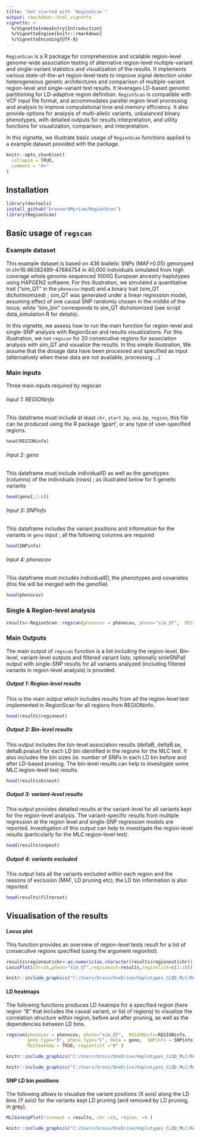 ---
title: "Get started with `RegionScan`"
output: rmarkdown::html_vignette
vignette: >
  %/VignetteIndexEntry{Introduction}
  %/VignetteEngine{knitr::rmarkdown}
  %/VignetteEncoding{UTF-8}
---

`RegionScan` is a R package for comprehensive and scalable region-level genome-wide association testing of alternative region-level multiple-variant and single-variant statistics and visualization of the results. It implements various state-of-the-art region-level tests to improve signal detection under heterogeneous genetic architectures and comparison of multiple-variant region-level and single-variant test results. It leverages LD-based genomic partitioning for LD-adaptive region definition. `RegionScan` is compatible with VCF input file format, and accommodates parallel region-level processing and analysis to improve computational time and memory efficiency. It also provide options for analysis of multi-allelic variants, unbalanced binary phenotypes, with detailed outputs for results interpretation, and utility functions for visualization, comparison, and interpretation.

In this vignette, we illustrate basic usage of `RegionScan` functions applied to a example dataset provided with the package.


```{r, include = FALSE}
knitr::opts_chunk$set(
  collapse = TRUE,
  comment = "#>"
)
```

## Installation
```{r setup, message=FALSE, warning=FALSE, results = 'hide'}
library(devtools)
install_github("brossardMyriam/RegionScan")
library(RegionScan)
```

## Basic usage of `regscan`

### Example dataset
This example dataset is based on 436 biallelic SNPs (MAF>0.05) genotyped in chr16:46382489-47684754 in 40,000 individuals simulated from high coverage whole genome sequenced 1000G European ancestry haplotypes using HAPGEN2 softawre. For this illustration, we simulated a quantitative trait ("sim_QT" in the `phenocov` input)  and a binary trait (sim_QT dichotmomized) ; sim_QT was generated under a linear regression model, assuming effect of one causal SNP randomly chosen in the middle of the locus; while "sim_bin" corresponds to sim_QT dichotomized (see script data_simulation.R for details). 

In this vignette, we assess how to run the main function for region-level and single-SNP analysis with RegionScan and results visualizations. For this illustration, we run `regscan` for 20 consecutive regions for association analysis with sim_QT and visualize the results. In this simple illustration, We assume that the dosage data have been processed and specified as input (alternatively when these data are not available, processing ...)

### Main inputs
Three main inputs required by regscan

###### Input 1: REGIONinfo 
This dataframe must include at least `chr`, `start.bp`, `end.bp`, `region`; this file can be produced using the R package 'gpart', or any type of user-specified regions. 

```{r,, warning=FALSE}
head(REGIONinfo)
```

###### Input 2: geno
This dataframe must include individualID as well as the genotypes (columns) of the individuals (rows) ; as illustrated below for 5 genetic variants
```{r,, warning=FALSE}
head(geno[,1:6])
```

###### Input 3: SNPinfo
This dataframe includes the variant positions and information for the variants in `geno` input ; all the following columns are required
```{r,, warning=FALSE}
head(SNPinfo)
```

###### Input 4: phenocov
This dataframe must includes individualID, the phenotypes and covariates (this file will be merged with the genofile)
```{r,, warning=FALSE}
head(phenocov)
```

### Single & Region-level analysis 

```{r, , warning=FALSE, message=FALSE, results = 'hide'}
results<-RegionScan::regscan(phenocov = phenocov, pheno="sim_QT",  REGIONinfo=REGIONinfo, geno_type="D", pheno_type="C", data = geno,  SNPinfo = SNPinfo )
```

### Main Outputs
The main output of `regscan` function is a list including the region-level, Bin-level, variant-level outputs and filtered variant lists; optionally  sinleSNPall output with single-SNP results for all variants analyzed (including filtered variants in region-level analysis) is provided.

##### Output 1: Region-level results
This is the main output which includes results from all the region-level test implemented in RegionScan for all regions from REGIONinfo.
```{r, , warning=FALSE}
head(results$regionout)
```

##### Output 2: Bin-level results
This output includes the bin-level association results (deltaB, deltaB.se, deltaB.pvalue) for each LD bin identified in the regions for the MLC test. It also includes the bin sizes (ie. number of SNPs in each LD bin before and after LD-based pruning. The bin-level results can help to investigate some MLC region-level test results.
```{r, , warning=FALSE}
head(results$binout)
```

##### Output 3: variant-level results
This output provides detailed results at the variant-level for all variants kept for the region-level analysis. The variant-specific results from multiple regression at the region level and single-SNP regression models are reported. Investigation of this output can help to investigate the region-level results (particularly for the MLC region-level test).

```{r, , warning=FALSE}
head(results$snpout)
```

##### Output 4: variants excluded
This output lists all the variants excluded within each region and the reasons of exclusion (MAF, LD pruning etc); the LD bin information is also reported.

```{r, , warning=FALSE}
head(results$filterout)
```

## Visualisation of the results

#### Locus plot 
This function provides an overview of region-level tests result for a list of consecutive regions specified (using the argument regionlist).
```{r, , warning=FALSE, message=FALSE}
results$regionout$chr<-as.numeric(as.character(results$regionout$chr))
LocusPlot(chr=16,pheno="sim_QT",regscanout=results,regionlist=c(1:10))
```

```{r pressure, echo=FALSE, fig.cap="A caption", out.width = '100%'}
knitr::include_graphics("C:/Users/bross/OneDrive/Haplotypes_CLQD_MLC/RegionScan_paper/RegionScan_dev/example/LocusPlot_region1_to_20.pdf")
```

#### LD heatmaps
The following functions produces LD heatmps for a specified region (here region "8" that includes the causal variant, or list of regions) to visualize the correlation structure within region, before and after pruning, as well as the dependencies between LD bins.
```{r, , warning=FALSE, message=FALSE, results = 'hide'}
regscan(phenocov = phenocov, pheno="sim_QT",  REGIONinfo=REGIONinfo,
        geno_type="D", pheno_type="C", data = geno,  SNPinfo = SNPinfo,
        MLCheatmap = TRUE, regionlist ="8" )
```

```{r pressure3, echo=FALSE, fig.cap="Example 1 of LD heatmap plot for region 8 (after LD pruning), ordered by variant positions", out.width = '100%'}
knitr::include_graphics("C:/Users/bross/OneDrive/Haplotypes_CLQD_MLC/RegionScan_paper/RegionScan_dev/example/MLC_heatmap_chr16.region8_after_pruning_and_after_recoding_ordered_by_pos.pdf")
```

```{r pressure4, echo=FALSE, fig.cap="Example 2 of LD heatmap plot for region 8 (after LD pruning), ordered by LD bins", out.width = '100%'}
knitr::include_graphics("C:/Users/bross/OneDrive/Haplotypes_CLQD_MLC/RegionScan_paper/RegionScan_dev/example/MLC_heatmap_chr16.region8_after_pruning_and_after_recoding_ordered_by_LDbin.pdf")
```

#### SNP LD bin positions
The following allows to visualize the variant positions (X axis) along the LD bins (Y axis) for the variants kept LD pruning (and removed by LD pruning, in grey). 

```{r, , warning=FALSE, message=FALSE, results = 'hide'}
MLCbinsnpPlot(rscanout = results, chr_=16, region_ =8 )
```

```{r pressure2, echo=FALSE, fig.cap="variant positions (X axis) along LD bins in region 8", out.width = '100%'}
knitr::include_graphics("C:/Users/bross/OneDrive/Haplotypes_CLQD_MLC/RegionScan_paper/RegionScan_dev/example/MLC_LDbin_SNPpos_chr16_region8_before_and_after_pruning.pdf")
```
